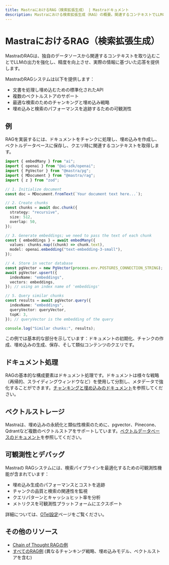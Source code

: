 ```yaml
---
title: MastraにおけるRAG（検索拡張生成） | Mastraドキュメント
description: Mastraにおける検索拡張生成（RAG）の概要。関連するコンテキストでLLMの出力を強化する機能の詳細。
---
```


# MastraにおけるRAG（検索拡張生成）

MastraのRAGは、独自のデータソースから関連するコンテキストを取り込むことでLLMの出力を強化し、精度を向上させ、実際の情報に基づいた応答を提供します。

MastraのRAGシステムは以下を提供します：

- 文書を処理し埋め込むための標準化されたAPI
- 複数のベクトルストアのサポート
- 最適な検索のためのチャンキングと埋め込み戦略
- 埋め込みと検索のパフォーマンスを追跡するための可観測性

## 例

RAGを実装するには、ドキュメントをチャンクに処理し、埋め込みを作成し、ベクトルデータベースに保存し、クエリ時に関連するコンテキストを取得します。

```ts showLineNumbers copy
import { embedMany } from "ai";
import { openai } from "@ai-sdk/openai";
import { PgVector } from "@mastra/pg";
import { MDocument } from "@mastra/rag";
import { z } from "zod";

// 1. Initialize document
const doc = MDocument.fromText(`Your document text here...`);

// 2. Create chunks
const chunks = await doc.chunk({
  strategy: "recursive",
  size: 512,
  overlap: 50,
});

// 3. Generate embeddings; we need to pass the text of each chunk
const { embeddings } = await embedMany({
  values: chunks.map((chunk) => chunk.text),
  model: openai.embedding("text-embedding-3-small"),
});

// 4. Store in vector database
const pgVector = new PgVector(process.env.POSTGRES_CONNECTION_STRING);
await pgVector.upsert({
  indexName: "embeddings",
  vectors: embeddings,
}); // using an index name of 'embeddings'

// 5. Query similar chunks
const results = await pgVector.query({
  indexName: "embeddings",
  queryVector: queryVector,
  topK: 3,
}); // queryVector is the embedding of the query

console.log("Similar chunks:", results);
```

この例では基本的な部分を示しています：ドキュメントの初期化、チャンクの作成、埋め込みの生成、保存、そして類似コンテンツのクエリです。

## ドキュメント処理

RAGの基本的な構成要素はドキュメント処理です。ドキュメントは様々な戦略（再帰的、スライディングウィンドウなど）を使用して分割し、メタデータで強化することができます。[チャンキングと埋め込みのドキュメント](./chunking-and-embedding.mdx)を参照してください。

## ベクトルストレージ

Mastraは、埋め込みの永続化と類似性検索のために、pgvector、Pinecone、Qdrantなど複数のベクトルストアをサポートしています。[ベクトルデータベースのドキュメント](./vector-databases.mdx)を参照してください。

## 可観測性とデバッグ

Mastraの RAGシステムには、検索パイプラインを最適化するための可観測性機能が含まれています：

- 埋め込み生成のパフォーマンスとコストを追跡
- チャンクの品質と検索の関連性を監視
- クエリパターンとキャッシュヒット率を分析
- メトリクスを可観測性プラットフォームにエクスポート

詳細については、[OTel設定](../../reference/observability/otel-config.mdx)ページをご覧ください。

## その他のリソース

- [Chain of Thought RAGの例](../../examples/rag/usage/cot-rag.mdx)
- [すべてのRAG例](../../examples/) (異なるチャンキング戦略、埋め込みモデル、ベクトルストアを含む)

